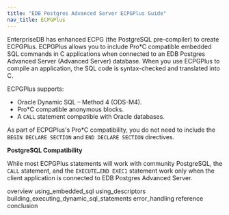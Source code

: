 ```yaml
---
title: "EDB Postgres Advanced Server ECPGPlus Guide"
nav_title: ECPGPlus
---
```




EnterpriseDB has enhanced ECPG (the PostgreSQL pre-compiler) to create ECPGPlus. ECPGPlus allows you to include Pro*C compatible embedded SQL commands in C applications when connected to an EDB Postgres Advanced Server (Advanced Server) database. When you use ECPGPlus to compile an application, the SQL code is syntax-checked and translated into C.

ECPGPlus supports:

  - Oracle Dynamic SQL – Method 4 (ODS-M4).
  - Pro*C compatible anonymous blocks.
  - A `CALL` statement compatible with Oracle databases.

As part of ECPGPlus's Pro*C compatibility, you do not need to include the `BEGIN DECLARE SECTION` and `END DECLARE SECTION` directives.

**PostgreSQL Compatibility**

While most ECPGPlus statements will work with community PostgreSQL, the `CALL` statement, and the `EXECUTE…END EXEC1` statement work only when the client application is connected to EDB Postgres Advanced Server.

<div class="toctree" data-maxdepth="3">

overview using_embedded_sql using_descriptors building_executing_dynamic_sql_statements error_handling reference conclusion

</div>
